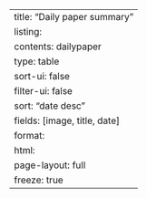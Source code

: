 ---
title: "Daily paper summary"
listing:
  contents: dailypaper
  type: table
  sort-ui: false
  filter-ui: false
  sort: "date desc"
  fields: [image, title, date]
format: 
  html:
    page-layout: full
freeze: true
---